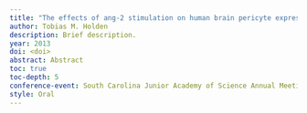 ```yaml
---
title: "The effects of ang-2 stimulation on human brain pericyte expression of platelet-derived growth factor receptor-beta"
author: Tobias M. Holden
description: Brief description.
year: 2013
doi: <doi>
abstract: Abstract
toc: true
toc-depth: 5
conference-event: South Carolina Junior Academy of Science Annual Meeting
style: Oral
---
```


![]()
